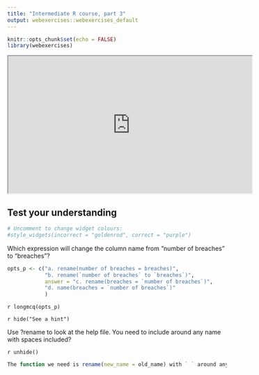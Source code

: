 ```yaml
---
title: "Intermediate R course, part 3"
output: webexercises::webexercises_default
---
```


```r
knitr::opts_chunk$set(echo = FALSE)
library(webexercises)
```

<iframe width="560" height="315" src="https://www.youtube.com/embed/HwCHq5uat6g?si=opGnAgUOBSqLmGnW" data-external= "1" > </iframe>


## Test your understanding

```r
# Uncomment to change widget colours:
#style_widgets(incorrect = "goldenrod", correct = "purple")
```

Which expression will change the column name from “number of breaches” to “breaches”?

```r
opts_p <- c("a. rename(number of breaches = breaches)", 
            "b. rename(`number of breaches` to `breaches`)", 
            answer = "c. rename(breaches = `number of breaches`)",
            "d. name(breaches = `number of breaches`)"
            )
```

`r longmcq(opts_p)`

`r hide("See a hint")`

Use ?rename to look at the help file. You need to include ` ` around any name with spaces included? 

`r unhide()`




```r
The function we need is rename(new_name = old_name) with ` ` around any name with spaces included.
```



